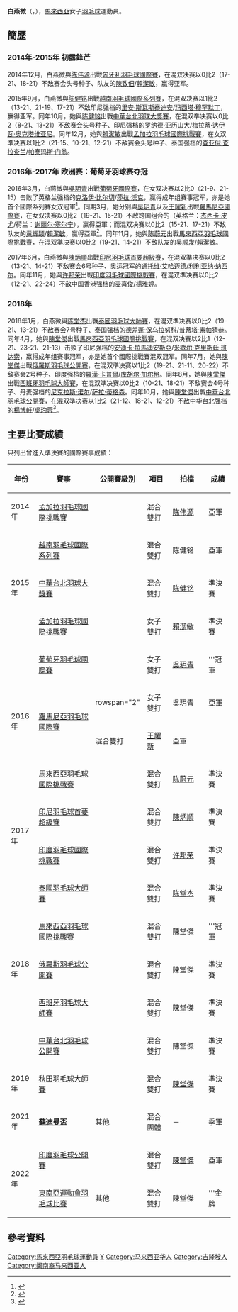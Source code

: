 {{noteTA|G1=Badminton}}
{{Infobox 羽球選手
| playername              = 白燕微<br/>{{lang|en|Peck Yen Wei}}
| image                   = 
| size                    = 
| caption                 = 
| birth_name              = 
| date_of_birth           = {{birth_date_and_age|1996|2|10}}
| place_of_birth          = {{MAS}}[[吉隆坡|吉隆坡]]<ref name="Profile">{{cite web|title=Full Profile - Yea Ching GOH|url=http://bwfcontent.tournamentsoftware.com/profile/biography.aspx?id=88E31265-2827-4107-B01F-48FF4A92653A|website=tournamentsoftware.com}}{{Dead link|date=2019年11月 |bot=InternetArchiveBot |fix-attempted=yes }}{{en}}</ref>
| height                  = 
| weight                  = 
| event                   = 女子雙打、混合雙打
| country                 = {{MAS}}
| years_active            = 
| handedness              = 右手<ref name="Profile"/>
| coach                   = 
| highest_ranking         = 第27位（混雙-[[陈堂杰|陈堂杰]]）
| date_of_highest_ranking = 2018年11月1日<ref name="ranking">[http://bwfcontent.tournamentsoftware.com/ranking/player.aspx?id=10946&player=280268 BWF World Ranking - Ranking of Yen Wei PECK (64966)] {{Wayback|url=http://bwfcontent.tournamentsoftware.com/ranking/player.aspx?id=10946&player=280268 |date=20200328232117 }}{{en}}</ref>
| current_ranking         = 第49位（混雙-[[陈堂杰|陈堂杰]]）
| date_of_current_ranking = 2021年11月2日<ref>[http://bwfcontent.tournamentsoftware.com/ranking/category.aspx?id=10946&category=476 BWF World Ranking - BWF世界排名榜 (11/2/2021) - Mixed doubles] {{Wayback|url=http://bwfcontent.tournamentsoftware.com/ranking/category.aspx?id=10946&category=476 |date=20170305004741 }}{{en}}</ref>
| played                  = 31勝–27負（女雙）<br/>85勝–77負（混雙）
| titles                  = 
| bwf_profile             = 88E31265-2827-4107-B01F-48FF4A92653A
| bwf_id                  = 64966
| updated                 = 2021年11月2日
}}
{{MedalTableTop|width=286px}}
{{MedalSport | 女子[[羽毛球|羽毛球]]}}
{{MedalCountry | {{MAS}}}}
{{MedalCompetition | [[蘇迪曼盃|蘇迪曼盃]]}}
{{MedalBronze  | [[2021年蘇迪曼盃|2021年 萬塔]] | [[2021年蘇迪曼盃|混合團體]] }}
{{MedalCompetition| [[東南亞運動會羽毛球比賽|東南亞運動會]]}}
{{MedalGold| [[2021年東南亞運動會羽毛球比賽|2021年 河內]] | [[2021年東南亞運動會羽毛球混合雙打比賽|混合雙打]]}}
{{MedalCompetition  | [[马来西亚全国羽毛球大奖赛总决赛|马来西亚全国羽毛球大奖赛总决赛]] }}
{{MedalBronze| [[2014年马来西亚全国羽毛球大奖赛总决赛|2014年 瓜拉登嘉樓]] | 女子雙打 }}
{{MedalBronze| [[2014年马来西亚全国羽毛球大奖赛总决赛|2014年 瓜拉登嘉樓]] | 混合雙打 }}
{{MedalBronze| [[2015年马来西亚全国羽毛球大奖赛总决赛|2015年 吉隆坡]] | 女子雙打 }}
{{MedalBronze| [[2016年马来西亚全国羽毛球大奖赛总决赛|2016年 吉隆坡]] | 混合雙打 }}
{{MedalCompetition  | [[马来西亚全国羽毛球锦标赛|马来西亚全国羽毛球锦标赛]] }}
{{MedalBronze| [[2017年马来西亚全国羽毛球锦标赛|2017年 烏魯近打]] | 混合雙打 }}
{{MedalBronze| [[2018年马来西亚全国羽毛球锦标赛|2018年 吉隆坡]] | 混合雙打 }}
{{MedalBronze| [[2019年马来西亚全国羽毛球锦标赛|2019年 霹雳怡保]] | 混合雙打 }}
{{MedalCountry | {{MAS}}[[联邦直辖区|联邦直辖区]]}}
{{MedalCompetition | [[马来西亚运动会|马来西亚运动会]]}}
{{MedalGold  | [[2016年马来西亚运动会|2016年 砂拉越]] | 女子雙打 }}
{{MedalBottom}}
'''白燕微'''（{{lang|en|'''Peck Yen Wei'''}}，{{bd|1996年|2月10日}}），[[馬來西亞|馬來西亞]]女子[[羽毛球|羽毛球]]運動員。

==簡歷==
=== 2014年-2015年 初露鋒芒 ===
2014年12月，白燕微與[[陈伟源|陈伟源]]出戰[[2014年匈牙利羽毛球國際賽|匈牙利羽毛球國際賽]]，在混双决赛以0比2（17-21、18-21）不敌赛会头号种子、队友的[[陳致佃|陳致佃]]/[[賴潔敏|賴潔敏]]，赢得亚军。

2015年9月，白燕微與[[陈健铭|陈健铭]]出戰[[2015年越南羽毛球國際系列賽|越南羽毛球國際系列賽]]，在混双决赛以1比2（13-21、21-19、17-21）不敌印尼强档的[[里安·斯瓦斯泰迪安|里安·斯瓦斯泰迪安]]/[[玛西塔·穆罕默丁|玛西塔·穆罕默丁]]，赢得亚军。同年10月，她與[[陈健铭|陈健铭]]出戰[[2015年中華台北羽球大獎賽|中華台北羽球大獎賽]]，在混双準决赛以0比2（8-21、13-21）不敌赛会头号种子、印尼强档的[[罗纳德·亚历山大|罗纳德·亚历山大]]/[[梅拉蒂·达伊瓦·奥克塔维亚尼|梅拉蒂·达伊瓦·奥克塔维亚尼]]。同年12月，她與[[賴潔敏|賴潔敏]]出戰[[2015年孟加拉羽毛球國際挑戰賽|孟加拉羽毛球國際挑戰賽]]，在女双準决赛以1比2（21-15、10-21、12-21）不敌赛会头号种子、泰国强档的[[查亚倪·查拉查兰|查亚倪·查拉查兰]]/[[帕泰玛斯·门翁|帕泰玛斯·门翁]]。

=== 2016年-2017年 欧洲赛：葡萄牙羽球赛夺冠 ===
2016年3月，白燕微與[[吳玥青|吳玥青]]出戰[[2016年葡萄牙羽毛球國際賽|葡萄牙國際賽]]，在女双决赛以2比0（21-9、21-15）击败了英格兰强档的[[克洛伊·比尔切|克洛伊·比尔切]]/[[莎拉·沃克|莎拉·沃克]]，赢得成年组赛事冠军，亦是她首个國際系列賽女双冠軍<ref>{{cite news|title=葡萄牙國際羽球賽 大馬奪2冠|url=http://www.chinapress.com.my/20160313/%E8%91%A1%E8%90%84%E7%89%99%E5%9C%8B%E9%9A%9B%E7%BE%BD%E7%90%83%E8%B3%BD-%E5%A4%A7%E9%A6%AC%E5%A5%AA2%E5%86%A0/|agency=中國報|date=2016-03-13|accessdate=2016-04-06|archive-date=2018-09-18|archive-url=https://web.archive.org/web/20180918160814/http://www.chinapress.com.my/20160313/%E8%91%A1%E8%90%84%E7%89%99%E5%9C%8B%E9%9A%9B%E7%BE%BD%E7%90%83%E8%B3%BD-%E5%A4%A7%E9%A6%AC%E5%A5%AA2%E5%86%A0/|dead-url=no}}</ref>。同期3月，她分别與[[吳玥青|吳玥青]]以及[[王耀新|王耀新]]出戰[[2016年羅馬尼亞羽毛球國際賽|羅馬尼亞國際賽]]，在女双决赛以0比2（19-21、15-21）不敌跨国组合的（英格兰：[[杰西卡·皮尤|杰西卡·皮尤]]/荷兰：[[谢丽尔·塞尔宁|谢丽尔·塞尔宁]]），赢得亞軍；而混双决赛以0比2（15-21、17-21）不敌队友的[[黄辉颖|黄辉颖]]/[[賴潔敏|賴潔敏]]，赢得亞軍<ref>{{cite news|title=羅馬尼亞羽球賽 大馬奪3冠1亞|url=http://www.chinapress.com.my/20160320/%E7%BE%85%E9%A6%AC%E5%B0%BC%E4%BA%9E%E7%BE%BD%E7%90%83%E8%B3%BD-%E5%A4%A7%E9%A6%AC%E5%A5%AA3%E5%86%A01%E4%BA%9E/|agency=中國報|date=2016-03-20|accessdate=2016-04-06|archive-date=2016-05-29|archive-url=https://web.archive.org/web/20160529214741/http://www.chinapress.com.my/20160320/%e7%be%85%e9%a6%ac%e5%b0%bc%e4%ba%9e%e7%be%bd%e7%90%83%e8%b3%bd-%e5%a4%a7%e9%a6%ac%e5%a5%aa3%e5%86%a01%e4%ba%9e/|dead-url=no}}</ref>。同年11月，她與[[陈蔚元|陈蔚元]]出戰[[2016年馬來西亞羽毛球國際挑戰賽|馬來西亞羽毛球國際挑戰賽]]，在混双準决赛以0比2（19-21、14-21）不敌队友的[[吴顺发|吴顺发]]/[[賴潔敏|賴潔敏]]。

2017年6月，白燕微與[[陳炳順|陳炳順]]出戰[[2017年印度尼西亞羽毛球首要超級賽|印尼羽毛球首要超級賽]]，在混双準决赛以0比2（13-21、14-21）不敌赛会6号种子、奥运冠军的[[通托维·艾哈迈德|通托维·艾哈迈德]]/[[利利亚纳·纳西尔|利利亚纳·纳西尔]]。同年11月，她與[[许邦荣|许邦荣]]出戰[[2017年印度羽毛球國際挑戰賽|印度羽毛球國際挑戰賽]]，在混双準决赛以0比2（12-21、22-24）不敌中国香港强档的[[麦喜俊|麦喜俊]]/[[楊雅婷|楊雅婷]]。

=== 2018年 ===
2018年1月，白燕微與[[陈堂杰|陈堂杰]]出戰[[2018年泰國羽毛球大師賽|泰國羽毛球大師賽]]，在混双準决赛以0比2（19-21、13-21）不敌赛会7号种子、泰国强档的[[德差蓬·保乌拉努科|德差蓬·保乌拉努科]]/[[普蒂塔·素帕猜恭|普蒂塔·素帕猜恭]]。同年4月，她與[[陳堂傑|陳堂傑]]出戰[[2018年馬來西亞羽毛球國際挑戰賽|馬來西亞羽毛球國際挑戰賽]]，在混双决赛以2比1（12-21、23-21、21-13）击败了印尼强档的[[安迪卡·拉馬迪安斯亞|安迪卡·拉馬迪安斯亞]]/[[米歇尔·克里斯廷·班达索|米歇尔·克里斯廷·班达索]]，赢得成年组赛事冠军，亦是她首个國際挑戰賽混双冠军。同年7月，她與[[陳堂傑|陳堂傑]]出戰[[2018年俄羅斯羽毛球公開賽|俄羅斯羽毛球公開賽]]，在混双準决赛以1比2（19-21、21-11、20-22）不敌赛会2号种子、印度强档的[[羅漢·卡普爾|羅漢·卡普爾]]/[[库胡尔·加尔格|库胡尔·加尔格]]。同年8月，她與[[陳堂傑|陳堂傑]]出戰[[2018年西班牙羽毛球大師賽|西班牙羽毛球大師賽]]，在混双準决赛以0比2（10-21、18-21）不敌赛会4号种子、丹麦强档的[[尼克拉斯·诺尔|尼克拉斯·诺尔]]/[[萨拉·蒂格森|萨拉·蒂格森]]。同年10月，她與[[陳堂傑|陳堂傑]]出戰[[2018年中華台北羽毛球公開賽|中華台北羽毛球公開賽]]，在混双準决赛以1比2（21-12、18-21、12-21）不敌中华台北强档的[[楊博軒|楊博軒]]/[[吳玓蓉|吳玓蓉]]<ref>{{zh-cn}}{{cite news |title=台北公開賽／戴資穎3度封后、男雙台將金包銀　日女雙4強稱霸 |url=https://sports.ettoday.net/news/1275975 |newspaper=ETtoday |date=2018-10-07 |accessdate=2018-10-30 |archive-date=2018-10-20 |archive-url=https://web.archive.org/web/20181020095142/https://sports.ettoday.net/news/1275975 |dead-url=no }}</ref>。

==主要比賽成績==
只列出曾進入準決賽的國際賽事成績：
{| class=wikitable style="text-align:center; font-size:small;" 
!width="50"|年份
!width="180"|賽事
!width="80"|公開賽級別
!width="60"|項目
|width="100"|拍檔
!width="50"|成績
|-
!rowspan="1"|2014年
|[[2014年孟加拉羽毛球國際挑戰賽|孟加拉羽毛球國際挑戰賽]]
|{{BWFIC}}
|混合雙打
|[[陈伟源|陈伟源]]
|bgcolor="silver"|亞軍
|-
!rowspan="3"|2015年
|[[2015年越南羽毛球國際系列賽|越南羽毛球國際系列賽]]
|{{BWFIS}}
|混合雙打
|陈健铭
|bgcolor="silver"|亞軍
|-
|[[2015年中華台北羽球大獎賽|中華台北羽球大獎賽]]
|{{BWFGP}}
|混合雙打
|[[陈健铭|陈健铭]]
|bgcolor="#b8860b"|準決賽
|-
|[[2015年孟加拉羽毛球國際挑戰賽|孟加拉羽毛球國際挑戰賽]]
|{{BWFIC}}
|女子雙打
|[[賴潔敏|賴潔敏]]
|bgcolor="#b8860b"|準決賽
|-
!rowspan="4"|2016年
|[[2016年葡萄牙羽毛球國際賽|葡萄牙羽毛球國際賽]]
|{{BWFIS}}
|女子雙打
|[[吳玥青|吳玥青]]
|bgcolor="gold"|'''冠軍
|-
|rowspan="2"|[[2016年羅馬尼亞羽毛球國際賽|羅馬尼亞羽毛球國際賽]]
|rowspan="2" {{BWFIS}}
|女子雙打
|吳玥青
|bgcolor="silver"|亞軍
|-
|混合雙打
|[[王耀新|王耀新]]
|bgcolor="silver"|亞軍
|-
|[[2016年馬來西亞羽毛球國際挑戰賽|馬來西亞羽毛球國際挑戰賽]]
|{{BWFIC}}
|混合雙打
|[[陈蔚元|陈蔚元]]
|bgcolor="#b8860b"|準決賽
|-
!rowspan="2"|2017年
|[[2017年印度尼西亞羽毛球首要超級賽|印尼羽毛球首要超級賽]]
|{{BWFSSP}}
|混合雙打
|[[陳炳順|陳炳順]]
|bgcolor="#b8860b"|準決賽
|-
|[[2017年印度羽毛球國際挑戰賽|印度羽毛球國際挑戰賽]]
|{{BWFIC}}
|混合雙打
|[[许邦荣|许邦荣]]
|bgcolor="#b8860b"|準決賽
|-
!rowspan="5"|2018年
|[[2018年泰國羽毛球大師賽|泰國羽毛球大師賽]]
|{{BWF300}}
|混合雙打
|[[陈堂杰|陈堂杰]]
|bgcolor="#b8860b"|準決賽
|-
|[[2018年馬來西亞羽毛球國際挑戰賽|馬來西亞羽毛球國際挑戰賽]]
|{{BWFIC}}
|混合雙打
|陳堂傑
|bgcolor="gold"|'''冠軍
|-
|[[2018年俄羅斯羽毛球公開賽|俄羅斯羽毛球公開賽]]
|{{BWF100}}
|混合雙打
|陳堂傑
|bgcolor="#b8860b"|準決賽
|-
|[[2018年西班牙羽毛球大師賽|西班牙羽毛球大師賽]]
|{{BWF300}}
|混合雙打
|陳堂傑
|bgcolor="#b8860b"|準決賽
|-
|[[2018年中華台北羽毛球公開賽|中華台北羽毛球公開賽]]
|{{BWF300}}
|混合雙打
|陳堂傑
|bgcolor="#b8860b"|準決賽
|-
!rowspan="1"|2019年
|[[2019年秋田羽毛球大師賽|秋田羽毛球大師賽]]
|{{BWF100}}
|混合雙打
|[[陳堂傑|陳堂傑]]
|bgcolor="#b8860b"|準決賽
|-
!rowspan="1"|2021年
|'''[[2021年蘇迪曼盃|蘇迪曼盃]]'''
|其他
|混合團體
|－
|bgcolor="#b8860b"|季軍
|-
!rowspan="2"|2022年
|[[2022年印度羽毛球公开赛|印度羽毛球公開賽]]
|{{BWF500}}
|混合雙打
|[[陳堂傑|陳堂傑]]
|bgcolor="silver"|亞軍
|-
|[[2021年東南亞運動會羽毛球比賽|東南亞運動會羽毛球比賽]]
|其他
|混合雙打
|陳堂傑
|bgcolor="gold"|'''金牌
|}
{{BWF賽事級別索引}}

==參考資料==
{{Portal box|马来西亚|羽毛球}}
{{reflist|2}}

{{DEFAULTSORT:Peck Yen Wei}}
[[Category:馬來西亞羽毛球運動員|Category:馬來西亞羽毛球運動員]]
[[Category:白姓|Y]]
[[Category:马来西亚华人|Category:马来西亚华人]]
[[Category:吉隆坡人|Category:吉隆坡人]]
[[Category:闽南裔马来西亚人|Category:闽南裔马来西亚人]]